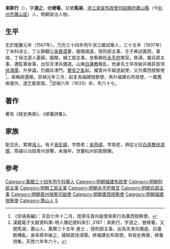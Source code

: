 {{明清人物信息框
| 姓名 = 來斯行
| 原名 =
| 圖片名稱 = 
| 圖片大小 = 220px
| 圖片說明 = 
| 最高職務 = 福建右布政使
| 國家 = 大明
| 爵位 =
| 籍貫 = [[浙江承宣布政使司|浙江承宣布政使司]][[紹興府|紹興府]][[蕭山縣|蕭山縣]]
| 族裔 = 
| 字號 = 字道之，號槎菴，又號馬湖
| 室名 = 
| 諡號 = 
| 出生日期 = 隆慶元年（1567年）
| 出生地點 = 
| 逝世日期 = 崇禎六年（1633年）
| 逝世地點 = 
| 墓葬 =
| 配偶 =
| 親屬 = 
| 出身 = 
*萬曆三十五年丁未科進士出身
| 經歷 = 
| 著作 =
*《經史典奧》、《槎菴詩集》
}}

'''來斯行'''（{{bd|1567年||1633年||L}}），字'''道之'''，號'''槎菴'''，又號'''馬湖'''，[[浙江承宣布政使司|浙江承宣布政使司]][[紹興府|紹興府]][[蕭山縣|蕭山縣]]（今[[杭州市|杭州市]][[蕭山區|蕭山區]]）人，明朝政治人物。

==生平==
生於隆慶元年（1567年）。万历三十四年丙午浙江鄉試舉人，三十五年（1607年）丁未科进士，丁父静觀公[[来嘉谟|来嘉谟]]憂，服闋謁選，授刑部主事，壬子典試廣西，事竣，丁母沈淑人憂歸。服闋，補工部主事，坐察典贬[[永平府|永平府]]推官。秩满，擢兵部主事，遷監軍僉事，出任天津兵備道。山東[[白蓮教|白蓮教]]叛乱，他身先士卒攻破并擒获首领[[徐鴻儒|徐鴻儒]]，升參議，仍備兵津門。[[奢安之亂|奢安之亂]]起，擢貴州平越道副使，又升廣西按察使<ref>《崇禎長編》：天启七年十二月，陞原任貴州副使來斯行為廣西按察使。</ref>，尋稱病還鄉。崇禎元年三月，起复為福建按察使，再升福建右布政使，一載舊疾復作，遂乞骸家居。<ref>漢籍電子文獻資料庫-明人傳記資料索引 ,3187：來斯行，字道之，號槎菴，又號馬湖，蕭山人。萬曆三十五年 進士 ，授刑部主事，出為天津兵備道。白蓮敎構亂，身率將卒破之，擒賊首徐鴻儒。終福建右布政使。有經史典奧、槎菴詩集。天啓六年年六十。</ref>崇禎六年（1633）卒，年六十七。

==著作==
著有《經史典奧》、《槎菴詩集》。

==家族==
配沈氏，累赠[[淑人|淑人]]。有子[[来彭禧|来彭禧]]，字商老；[[来燕禧|来燕禧]]，字周老，俱從父征[[白莲教|白莲教]][[徐鴻儒|徐鴻儒]]，燕禧以功授貴州游擊，未幾卒，世襲杭州前衛鎮撫。

==参考==
{{reflist}}

{{萬曆三十五年丁未科殿試金榜}}
{{DEFAULTSORT:Lai来}}
[[Category:萬曆三十四年丙午科舉人|Category:萬曆三十四年丙午科舉人]]
[[Category:明朝福建布政使|Category:明朝福建布政使]]
[[Category:明朝刑部主事|Category:明朝刑部主事]]
[[Category:明朝工部主事|Category:明朝工部主事]]
[[Category:明朝永平府推官|Category:明朝永平府推官]]
[[Category:明朝兵部主事|Category:明朝兵部主事]]
[[Category:明朝貴州按察司副使|Category:明朝貴州按察司副使]]
[[Category:明朝廣西按察使|Category:明朝廣西按察使]]
[[Category:明朝福建按察使|Category:明朝福建按察使]]
[[Category:萧山人|Category:萧山人]]
[[Category:來姓|S]]